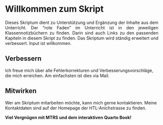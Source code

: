 # Willkommen zum Skript {.unnumbered}

<div style="text-align: justify">
Dieses Skriptum dient zu Unterstützung und Ergänzung der Inhalte aus dem Unterricht. Der "rote Faden" im Unterricht ist in den jeweiligen Klassennotizbüchern zu finden. Darin sind auch Links zu den passenden Kapiteln in diesem Skript zu finden.
Das Skriptum wird ständig erweitert und verbessert. Input ist willkommen.
</div>

## Verbessern
Ich freue mich über alle Fehlerkorrekturen und Verbesserungsvorschläge, die mich erreichen. Am einfachsten ist dies via Mail.
  
## Mitwirken
Wer am Skriptum mitarbeiten möchte, kann mich gerne kontaktieren. Meine Kontaktdaten sind auf der Homepage der HTL-Anichstrasse zu finden.
  
<strong>Viel Vergnügen mit MTRS und dem interaktiven Quarto Book! </strong>

